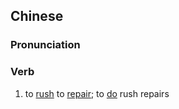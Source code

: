 ==Chinese==
{{zh-forms|s=抢修}}

===Pronunciation===
{{zh-pron
|m=qiǎngxiū
|c=coeng2 sau1
|mn=qz,xm:chhiúⁿ-siu/zz:chhióⁿ-siu
|cat=v
}}

===Verb===
{{zh-verb}}

# to [[rush]] to [[repair]]; to [[do]] rush repairs